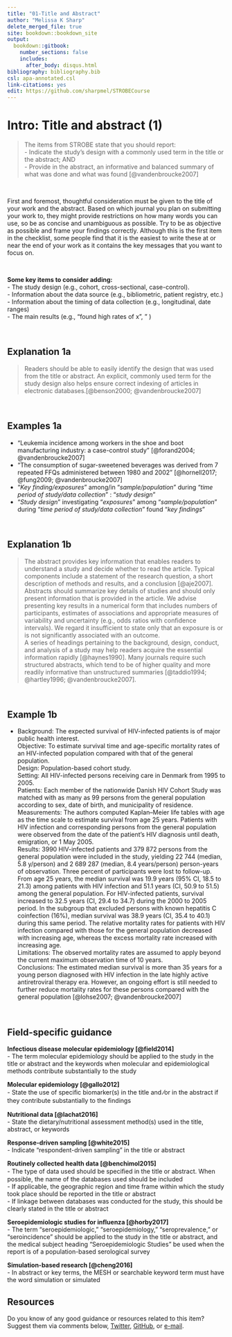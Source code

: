 ---
title: "01-Title and Abstract"
author: "Melissa K Sharp"
delete_merged_file: true
site: bookdown::bookdown_site
output:
  bookdown::gitbook:
    number_sections: false 
    includes: 
      after_body: disqus.html 
bibliography: bibliography.bib
csl: apa-annotated.csl
link-citations: yes
edit: https://github.com/sharpmel/STROBECourse
---

# Intro: Title and abstract (1)
> The items from STROBE state that you should report:    
- Indicate the study’s design with a commonly used term in the title or the abstract; AND   
- Provide in the abstract, an informative and balanced summary of what was done and what was found  [@vandenbroucke2007]

</br>

First and foremost, thoughtful consideration must be given to the title of your work and the abstract. Based on which journal you plan on submitting your work to, they might provide restrictions on how many words you can use, so be as concise and unambiguous as possible. Try to be as objective as possible and frame your findings correctly. Although this is the first item in the checklist, some people find that it is the easiest to write these at or near the end of your work as it contains the key messages that you want to focus on.

</br>
  
**Some key items to consider adding:**  
- The study design (e.g., cohort, cross-sectional, case-control).   
- Information about the data source (e.g., bibliometric, patient registry, etc.)  
- Information about the timing of data collection (e.g., longitudinal, date ranges)  
- The main results (e.g., "found high rates of x", " ) 

</br>
  
## Explanation 1a {-}
> Readers should be able to easily identify the design that was used from the title or abstract. An explicit, commonly used term for the study design also helps ensure correct indexing of articles in electronic databases.[@benson2000; @vandenbroucke2007]

</br>

## Examples 1a {-}
- "Leukemia incidence among workers in the shoe and boot manufacturing industry: a case-control study" [@forand2004; @vandenbroucke2007]</br>
- “The consumption of sugar-sweetened beverages was derived from 7 repeated FFQs administered between 1980 and 2002” [@hornell2017; @fung2009; @vandenbroucke2007]</br>
- "*Key finding/exposures*" among/in "*sample/population*" during "*time period of study/data collection*" : "*study design*"</br>
- "*Study design*" investigating "*exposures*" among "*sample/population*" during "*time period of study/data collection*" found "*key findings*"</br>

</br>

## Explanation 1b
> The abstract provides key information that enables readers to understand a study and decide whether to read the article. Typical components include a statement of the research question, a short description of methods and results, and a conclusion [@aje2007]. Abstracts should summarize key details of studies and should only present information that is provided in the article. We advise presenting key results in a numerical form that includes numbers of participants, estimates of associations and appropriate measures of variability and uncertainty (e.g., odds ratios with confidence intervals). We regard it insufficient to state only that an exposure is or is not significantly associated with an outcome.</br>
A series of headings pertaining to the background, design, conduct, and analysis of a study may help readers acquire the essential information rapidly [@haynes1990]. Many journals require such structured abstracts, which tend to be of higher quality and more readily informative than unstructured summaries [@taddio1994; @hartley1996; @vandenbroucke2007].

</br>

## Example 1b  
- Background: The expected survival of HIV-infected patients is of major public health interest.</br>
Objective: To estimate survival time and age-specific mortality rates of an HIV-infected population compared with that of the general population.
</br>
Design: Population-based cohort study.
</br>
Setting: All HIV-infected persons receiving care in Denmark from 1995 to 2005.</br>
Patients: Each member of the nationwide Danish HIV Cohort Study was matched with as many as 99 persons from the general population according to sex, date of birth, and municipality of residence.</br>
Measurements: The authors computed Kaplan–Meier life tables with age as the time scale to estimate survival from age 25 years. Patients with HIV infection and corresponding persons from the general population were observed from the date of the patient's HIV diagnosis until death, emigration, or 1 May 2005.
</br>
Results: 3990 HIV-infected patients and 379 872 persons from the general population were included in the study, yielding 22 744 (median, 5.8 y/person) and 2 689 287 (median, 8.4 years/person) person-years of observation. Three percent of participants were lost to follow-up. From age 25 years, the median survival was 19.9 years (95% CI, 18.5 to 21.3) among patients with HIV infection and 51.1 years (CI, 50.9 to 51.5) among the general population. For HIV-infected patients, survival increased to 32.5 years (CI, 29.4 to 34.7) during the 2000 to 2005 period. In the subgroup that excluded persons with known hepatitis C coinfection (16%), median survival was 38.9 years (CI, 35.4 to 40.1) during this same period. The relative mortality rates for patients with HIV infection compared with those for the general population decreased with increasing age, whereas the excess mortality rate increased with increasing age.
</br>
Limitations: The observed mortality rates are assumed to apply beyond the current maximum observation time of 10 years.
</br>
Conclusions: The estimated median survival is more than 35 years for a young person diagnosed with HIV infection in the late highly active antiretroviral therapy era. However, an ongoing effort is still needed to further reduce mortality rates for these persons compared with the general population [@lohse2007; @vandenbroucke2007]

</br>

## Field-specific guidance  
**Infectious disease molecular epidemiology [@field2014]**   
-	The term molecular epidemiology should be applied to the study in the title or abstract and the keywords when molecular and epidemiological methods contribute substantially to the study  </br>
  
**Molecular epidemiology [@gallo2012]**   
- State the use of speciﬁc biomarker(s) in the title and ⁄or in the abstract if they contribute substantially to the ﬁndings  </br>

**Nutritional data [@lachat2016]**  
-	State the dietary/nutritional assessment method(s) used in the title, abstract, or keywords  </br>

**Response-driven sampling [@white2015]**  
-	Indicate “respondent-driven sampling” in the title or abstract  </br>

**Routinely collected health data [@benchimol2015]**  
-	The type of data used should be speciﬁed in the title or abstract. When possible, the name of the databases used should be included  
-	If applicable, the geographic region and time frame within which the study took place should be reported in the title or abstract  
-	If linkage between databases was conducted for the study, this should be clearly stated in the title or abstract  </br>

**Seroepidemiologic studies for influenza [@horby2017]**  
- The term “seroepidemiologic,” “seroepidemiology,” “seroprevalence,” or “seroincidence” should be applied to the study in the title or abstract, and the medical subject heading “Seroepidemiologic Studies” be used when the report is of a population-based serological survey  </br>

**Simulation-based research [@cheng2016]**  
- In abstract or key terms, the MESH or searchable keyword term must have the word simulation or simulated  </br>

## Resources  
Do you know of any good guidance or resources related to this item? Suggest them via comments below, [Twitter](https://twitter.com/sharpmelk), [GitHub](https://github.com/sharpmel/STROBECourse), or [e-mail](mailto:melissaksharp@gmail.com).
</br> 

